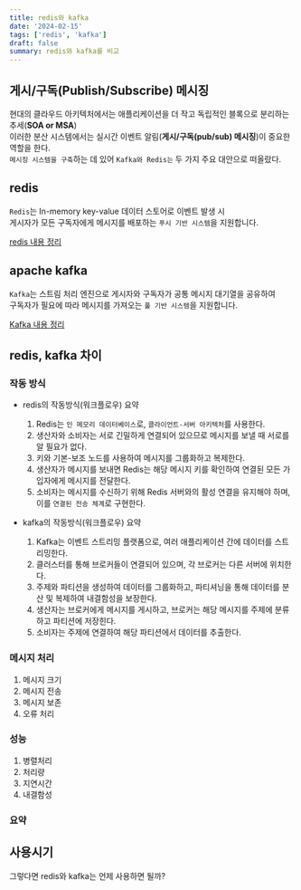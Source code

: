 ```yaml
---
title: redis와 kafka
date: '2024-02-15'
tags: ['redis', 'kafka']
draft: false
summary: redis와 kafka를 비교
---
```


<TOCInline toc={props.toc} toHeading={4} />

## 게시/구독(Publish/Subscribe) 메시징

현대의 클라우드 아키텍처에서는 애플리케이션을 더 작고 독립적인 블록으로 분리하는 추세(**SOA or MSA**)  
이러한 분산 시스템에서는 실시간 이벤트 알림(**게시/구독(pub/sub) 메시징**)이 중요한 역할을 한다.  
`메시징 시스템을 구축`하는 데 있어 `Kafka와 Redis는` 두 가지 주요 대안으로 떠올랐다.

## redis

`Redis`는 In-memory key-value 데이터 스토어로 이벤트 발생 시  
게시자가 모든 구독자에게 메시지를 배포하는 `푸시 기반 시스템`을 지원합니다.

[redis 내용 정리](/blog/about-redis)

## apache kafka

`Kafka`는 스트림 처리 엔진으로 게시자와 구독자가 공통 메시지 대기열을 공유하여  
구독자가 필요에 따라 메시지를 가져오는 `풀 기반 시스템`을 지원합니다.

[Kafka 내용 정리](/blog/about-apache-kafka)

## redis, kafka 차이

### 작동 방식

- redis의 작동방식(워크플로우) 요약

  1. Redis는 `인 메모리 데이터베이스`로, `클라이언트-서버 아키텍처`를 사용한다.
  2. 생산자와 소비자는 서로 긴밀하게 연결되어 있으므로 메시지를 보낼 때 서로를 알 필요가 없다.
  3. 키와 기본-보조 노드를 사용하여 메시지를 그룹화하고 복제한다.
  4. 생산자가 메시지를 보내면 Redis는 해당 메시지 키를 확인하여 연결된 모든 가입자에게 메시지를 전달한다.
  5. 소비자는 메시지를 수신하기 위해 Redis 서버와의 활성 연결을 유지해야 하며, 이를 `연결된 전송 체계`로 구현한다.

- kafka의 작동방식(워크플로우) 요약

  1.  Kafka는 이벤트 스트리밍 플랫폼으로, 여러 애플리케이션 간에 데이터를 스트리밍한다.
  2.  클러스터를 통해 브로커들이 연결되어 있으며, 각 브로커는 다른 서버에 위치한다.
  3.  주제와 파티션을 생성하여 데이터를 그룹화하고, 파티셔닝을 통해 데이터를 분산 및 복제하여 내결함성을 보장한다.
  4.  생산자는 브로커에게 메시지를 게시하고, 브로커는 해당 메시지를 주제에 분류하고 파티션에 저장힌다.
  5.  소비자는 주제에 연결하여 해당 파티션에서 데이터를 추출한다.

### 메시지 처리

1. 메시지 크기
2. 메시지 전송
3. 메시지 보존
4. 오류 처리

### 성능

1. 병렬처리
2. 처리량
3. 지연시간
4. 내결함성

### 요약

## 사용시기

그렇다면 redis와 kafka는 언제 사용하면 될까?
